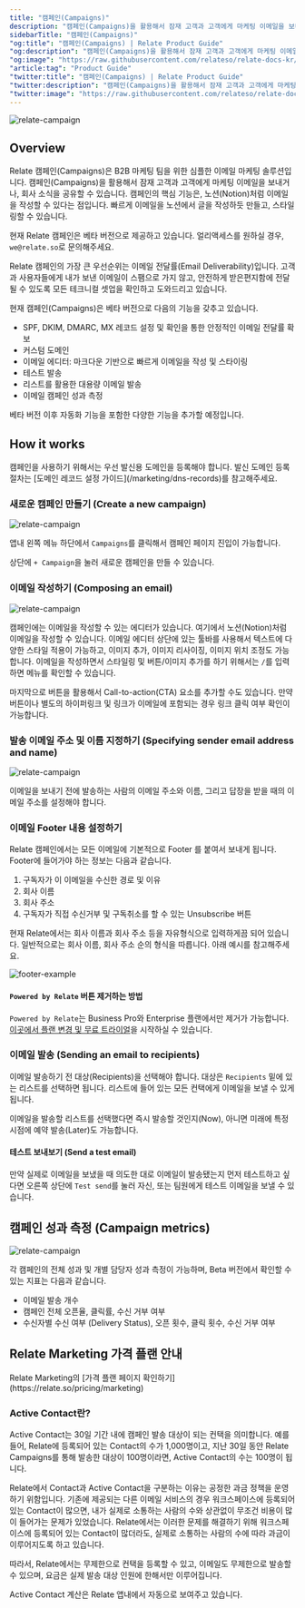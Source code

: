 ```yaml
---
title: "캠페인(Campaigns)"
description: "캠페인(Campaigns)을 활용해서 잠재 고객과 고객에게 마케팅 이메일을 보내거나, 회사 소식을 공유할 수 있습니다."
sidebarTitle: "캠페인(Campaigns)"
"og:title": "캠페인(Campaigns) | Relate Product Guide"
"og:description": "캠페인(Campaigns)을 활용해서 잠재 고객과 고객에게 마케팅 이메일을 보내거나, 회사 소식을 공유할 수 있습니다."
"og:image": "https://raw.githubusercontent.com/relateso/relate-docs-kr/main/docs/images/features/relatecampaigns.png"
"article:tag": "Product Guide"
"twitter:title": "캠페인(Campaigns) | Relate Product Guide"
"twitter:description": "캠페인(Campaigns)을 활용해서 잠재 고객과 고객에게 마케팅 이메일을 보내거나, 회사 소식을 공유할 수 있습니다."
"twitter:image": "https://raw.githubusercontent.com/relateso/relate-docs-kr/main/docs/images/features/relatecampaigns.png"
---
```


![relate-campaign](/images/features/relatecampaigns.png)
## Overview

Relate 캠페인(Campaigns)은 B2B 마케팅 팀을 위한 심플한 이메일 마케팅 솔루션입니다. 캠페인(Campaigns)을 활용해서 잠재 고객과 고객에게 마케팅 이메일을 보내거나, 회사 소식을 공유할 수 있습니다. 캠페인의 핵심 기능은, 노션(Notion)처럼 이메일을 작성할 수 있다는 점입니다. 빠르게 이메일을 노션에서 글을 작성하듯 만들고, 스타일링할 수 있습니다.

<Info>현재 Relate 캠페인은 베타 버전으로 제공하고 있습니다. 얼리액세스를 원하실 경우, `we@relate.so`로 문의해주세요.</Info>

Relate 캠페인의 가장 큰 우선순위는 이메일 전달률(Email Deliverability)입니다. 고객과 사용자들에게 내가 보낸 이메일이 스팸으로 가지 않고, 안전하게 받은편지함에 전달될 수 있도록 모든 테크니컬 셋업을 확인하고 도와드리고 있습니다.

현재 캠페인(Campaigns)은 베타 버전으로 다음의 기능을 갖추고 있습니다. 
- SPF, DKIM, DMARC, MX 레코드 설정 및 확인을 통한 안정적인 이메일 전달률 확보
- 커스텀 도메인
- 이메일 에디터: 마크다운 기반으로 빠르게 이메일을 작성 및 스타이링
- 테스트 발송
- 리스트를 활용한 대용량 이메일 발송
- 이메일 캠페인 성과 측정

베타 버전 이후 자동화 기능을 포함한 다양한 기능을 추가할 예정입니다. 

## How it works

<Note>
    캠페인을 사용하기 위해서는 우선 발신용 도메인을 등록해야 합니다. 발신 도메인 등록 절차는 [도메인 레코드 설정 가이드](/marketing/dns-records)를 참고해주세요.
</Note>


### 새로운 캠페인 만들기 (Create a new campaign)

![relate-campaign](/images/features/add-new-campaign.png)

앱내 왼쪽 메뉴 하단에서 `Campaigns`를 클릭해서 캠페인 페이지 진입이 가능합니다. 

상단에 `+ Campaign`을 눌러 새로운 캠페인을 만들 수 있습니다.

### 이메일 작성하기 (Composing an email)

![relate-campaign](/images/features/email-editor.png)

캠페인에는 이메일을 작성할 수 있는 에디터가 있습니다. 여기에서 노션(Notion)처럼 이메일을 작성할 수 있습니다. 이메일 에디터 상단에 있는 툴바를 사용해서 텍스트에 다양한 스타일 적용이 가능하고, 이미지 추가, 이미지 리사이징, 이미지 위치 조정도 가능합니다. 이메일을 작성하면서 스타일링 및 버튼/이미지 추가를 하기 위해서는 `/`를 입력하면 메뉴를 확인할 수 있습니다.

마지막으로 버튼을 활용해서 Call-to-action(CTA) 요소를 추가할 수도 있습니다. 만약 버튼이나 별도의 하이퍼링크 및 링크가 이메일에 포함되는 경우 링크 클릭 여부 확인이 가능합니다. 

### 발송 이메일 주소 및 이름 지정하기 (Specifying sender email address and name)

![relate-campaign](/images/features/sender-identification.png)

이메일을 보내기 전에 발송하는 사람의 이메일 주소와 이름, 그리고 답장을 받을 때의 이메일 주소를 설정해야 합니다.

### 이메일 Footer 내용 설정하기

Relate 캠페인에서는 모든 이메일에 기본적으로 Footer 를 붙여서 보내게 됩니다. Footer에 들어가야 하는 정보는 다음과 같습니다.

1. 구독자가 이 이메일을 수신한 경로 및 이유
2. 회사 이름
3. 회사 주소
4. 구독자가 직접 수신거부 및 구독취소를 할 수 있는 Unsubscribe 버튼

현재 Relate에서는 회사 이름과 회사 주소 등을 자유형식으로 입력하게끔 되어 있습니다. 일반적으로는 회사 이름, 회사 주소 순의 형식을 따릅니다. 아래 예시를 참고해주세요.

![footer-example](/images/features/email-footer.png)


#### `Powered by Relate` 버튼 제거하는 방법

`Powered by Relate`는 Business Pro와 Enterprise 플랜에서만 제거가 가능합니다. [이곳에서 플랜 변경 및 무료 트라이얼](https://admin.relate.so/workspaces/settings/plans)을 시작하실 수 있습니다.

### 이메일 발송 (Sending an email to recipients)

이메일 발송하기 전 대상(Recipients)을 선택해야 합니다. 대상은 `Recipients` 밑에 있는 리스트를 선택하면 됩니다. 리스트에 들어 있는 모든 컨택에게 이메일을 보낼 수 있게 됩니다.

이메일을 발송할 리스트를 선택했다면 즉시 발송할 것인지(Now), 아니면 미래에 특정 시점에 예약 발송(Later)도 가능합니다. 

#### 테스트 보내보기 (Send a test email)

만약 실제로 이메일을 보냈을 때 의도한 대로 이메일이 발송됐는지 먼저 테스트하고 싶다면 오른쪽 상단에 `Test send`를 눌러 자신, 또는 팀원에게 테스트 이메일을 보낼 수 있습니다. 

## 캠페인 성과 측정 (Campaign metrics)

![relate-campaign](/images/features/campaign-metrics.png)

각 캠페인의 전체 성과 및 개별 담당자 성과 측정이 가능하며, Beta 버전에서 확인할 수 있는 지표는 다음과 같습니다. 

- 이메일 발송 개수
- 캠페인 전체 오픈율, 클릭률, 수신 거부 여부
- 수신자별 수신 여부 (Delivery Status), 오픈 횟수, 클릭 횟수, 수신 거부 여부

## Relate Marketing 가격 플랜 안내

<Note>
    Relate Marketing의 [가격 플랜 페이지 확인하기](https://relate.so/pricing/marketing)
</Note>

### Active Contact란?

Active Contact는 30일 기간 내에 캠페인 발송 대상이 되는 컨택을 의미합니다. 예를 들어, Relate에 등록되어 있는 Contact의 수가 1,000명이고, 지난 30일 동안 Relate Campaigns를 통해 발송한 대상이 100명이라면, Active Contact의 수는 100명이 됩니다.

Relate에서 Contact과 Active Contact을 구분하는 이유는 공정한 과금 정책을 운영하기 위함입니다. 기존에 제공되는 다른 이메일 서비스의 경우 워크스페이스에 등록되어 있는 Contact이 많으면, 내가 실제로 소통하는 사람의 수와 상관없이 무조건 비용이 많이 들어가는 문제가 있었습니다. Relate에서는 이러한 문제를 해결하기 위해 워크스페이스에 등록되어 있는 Contact이 많더라도, 실제로 소통하는 사람의 수에 따라 과금이 이루어지도록 하고 있습니다. 

따라서, Relate에서는 무제한으로 컨택을 등록할 수 있고, 이메일도 무제한으로 발송할 수 있으며, 요금은 실제 발송 대상 인원에 한해서만 이루어집니다.

Active Contact 계산은 Relate 앱내에서 자동으로 보여주고 있습니다.